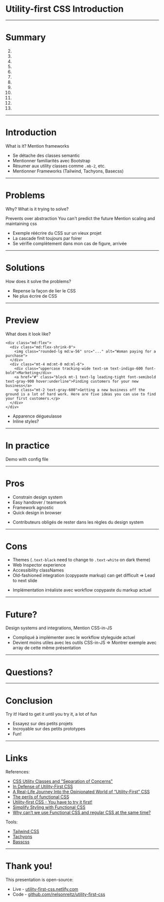 

<Head>
  <link href="https://fonts.googleapis.com/css?family=Fira+Sans:400,700,900&display=swap" rel="stylesheet" />
</Head>

# Utility-first CSS Introduction

---

<Layout>

# Summary

2.
3.
4.
5.
6.
7.
8.
9.
10.
11.
12.
13.

</Layout>

---

<Layout>

# Introduction

What is it?
Mention frameworks

</Layout>

<Notes>

- Se détache des classes semantic
- Mentionner familiarités avec Bootstrap
- Résumer aux utility classes comme `.mb-2`, etc.
- Mentionner Frameworks (Tailwind, Tachyons, Basecss)

</Notes>

---

<Layout>

# Problems

Why? What is it trying to solve?

Prevents over abstraction
You can't predict the future
Mention scaling and maintaining css

</Layout>

<Notes>

- Exemple réécrire du CSS sur un vieux projet
- La cascade finit toujours par foirer
- Se vérifie complètement dans mon cas de figure, arrivée

</Notes>

---

<Layout>

# Solutions

How does it solve the problems?

</Layout>

<Notes>

- Repense la façon de lier le CSS
- Ne plus écrire de CSS

</Notes>

---

<Layout>

# Preview

What does it look like?

```markup
<div class="md:flex">
  <div class="md:flex-shrink-0">
    <img class="rounded-lg md:w-56" src="..." alt="Woman paying for a purchase">
  </div>
  <div class="mt-4 md:mt-0 md:ml-6">
    <div class="uppercase tracking-wide text-sm text-indigo-600 font-bold">Marketing</div>
    <a href="#" class="block mt-1 text-lg leading-tight font-semibold text-gray-900 hover:underline">Finding customers for your new business</a>
    <p class="mt-2 text-gray-600">Getting a new business off the ground is a lot of hard work. Here are five ideas you can use to find your first customers.</p>
  </div>
</div>
```

</Layout>

<Notes>

- Apparence dégueulasse
- Inline styles?

</Notes>

---

<Layout>

# In practice

Demo with config file

</Layout>

---

<Layout>

# Pros

- Constrain design system
- Easy handover / teamwork
- Framework agnostic
- Quick design in browser

</Layout>

<Notes>

- Contributeurs obligés de rester dans les règles du design system

</Notes>

---

<Layout>

# Cons

- Themes (`.text-black` need to change to `.text-white` on dark theme)
- Web Inspector experience
- Accessibility classNames
- Old-fashioned integration (copypaste markup) can get difficult => Lead to next slide

</Layout>

<Notes>

- Implémentation irréaliste avec workflow copypaste du markup actuel

</Notes>

---

<Layout>

# Future?

Design systems and integrations, 
Mention CSS-in-JS

</Layout>

<Notes>

- Compliqué à implémenter avec le workflow styleguide actuel
- Devient moins utiles avec les outils CSS-in-JS => Montrer exemple avec array de cette même présentation

</Notes>

---

<Layout>

# Questions?

</Layout>

---

<Layout>

# Conclusion

Try it! Hard to get it until you try it, a lot of fun

</Layout>

<Notes>

- Essayez sur des petits projets
- Incroyable sur des petits prototypes
- Fun!

</Notes>

---

<Layout>

# Links

References:
- [CSS Utility Classes and "Separation of Concerns"](https://adamwathan.me/css-utility-classes-and-separation-of-concerns/)
- [In Defense of Utility-First CSS](https://frontstuff.io/in-defense-of-utility-first-css)
- [A Real-Life Journey Into the Opinionated World of “Utility-First” CSS](https://vimeo.com/294976504)
- [The perils of functional CSS](https://www.browserlondon.com/blog/2019/06/10/functional-css-perils/)
- [Utility-first CSS - You have to try it first!](https://dev.to/mzanggl/utility-first-css-you-have-to-try-it-first-3m85)
- [Simplify Styling with Functional CSS](https://rangle.io/blog/styling-with-functional-css/)
- [Why can’t we use Functional CSS and regular CSS at the same time?](https://css-tricks.com/why-cant-we-use-functional-css-and-regular-css-at-the-same-time/)

Tools:
- [Tailwind CSS](https://tailwindcss.com/)
- [Tachyons](http://tachyons.io/)
- [Basscss](https://basscss.com/)

</Layout>

---

# Thank you!

This presentation is open-source:
- Live - [utility-first-css.netlify.com](https://utility-first-css.netlify.com)
- Code - [github.com/nelsonreitz/utility-first-css](https://github.com/nelsonreitz/utility-first-css)

